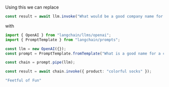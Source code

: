 Using this we can replace

```typescript
const result = await llm.invoke("What would be a good company name for a company that makes colorful socks?");
```

with

```typescript
import { OpenAI } from "langchain/llms/openai";
import { PromptTemplate } from "langchain/prompts";

const llm = new OpenAI({});
const prompt = PromptTemplate.fromTemplate("What is a good name for a company that makes {product}?");

const chain = prompt.pipe(llm);

const result = await chain.invoke({ product: "colorful socks" });
```
```typescript
"Feetful of Fun"
```
